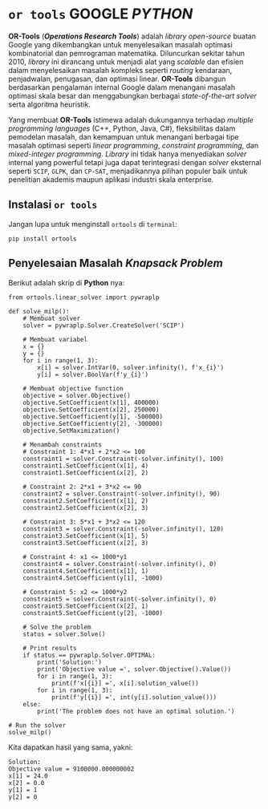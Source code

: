 # `or tools` GOOGLE __*PYTHON*__

__OR-Tools__ (___Operations Research Tools___) adalah _library_ _open-source_ buatan Google yang dikembangkan untuk menyelesaikan masalah optimasi kombinatorial dan pemrograman matematika. Diluncurkan sekitar tahun 2010, _library_ ini dirancang untuk menjadi alat yang _scalable_ dan efisien dalam menyelesaikan masalah kompleks seperti _routing_ kendaraan, penjadwalan, penugasan, dan optimasi linear. __OR-Tools__ dibangun berdasarkan pengalaman internal Google dalam menangani masalah optimasi skala besar dan menggabungkan berbagai _state-of-the-art solver_ serta algoritma heuristik.

Yang membuat __OR-Tools__ istimewa adalah dukungannya terhadap _multiple programming_ _languages_ (C++, Python, Java, C#), fleksibilitas dalam pemodelan masalah, dan kemampuan untuk menangani berbagai tipe masalah optimasi seperti _linear programming_, _constraint programming_, dan _mixed-integer programming_. _Library_ ini tidak hanya menyediakan _solver_ internal yang powerful tetapi juga dapat terintegrasi dengan _solver_ eksternal seperti `SCIP`, `GLPK`, dan `CP-SAT`, menjadikannya pilihan populer baik untuk penelitian akademis maupun aplikasi industri skala enterprise.

## Instalasi `or tools`

Jangan lupa untuk menginstall `ortools` di `terminal`:

```
pip install ortools
```

## Penyelesaian Masalah __*Knapsack Problem*__

Berikut adalah skrip di __Python__ nya:

```
from ortools.linear_solver import pywraplp

def solve_milp():
    # Membuat solver
    solver = pywraplp.Solver.CreateSolver('SCIP')
    
    # Membuat variabel
    x = {}
    y = {}
    for i in range(1, 3):
        x[i] = solver.IntVar(0, solver.infinity(), f'x_{i}')
        y[i] = solver.BoolVar(f'y_{i}')
    
    # Membuat objective function
    objective = solver.Objective()
    objective.SetCoefficient(x[1], 400000)
    objective.SetCoefficient(x[2], 250000)
    objective.SetCoefficient(y[1], -500000)
    objective.SetCoefficient(y[2], -300000)
    objective.SetMaximization()
    
    # Menambah constraints
    # Constraint 1: 4*x1 + 2*x2 <= 100
    constraint1 = solver.Constraint(-solver.infinity(), 100)
    constraint1.SetCoefficient(x[1], 4)
    constraint1.SetCoefficient(x[2], 2)
    
    # Constraint 2: 2*x1 + 3*x2 <= 90
    constraint2 = solver.Constraint(-solver.infinity(), 90)
    constraint2.SetCoefficient(x[1], 2)
    constraint2.SetCoefficient(x[2], 3)
    
    # Constraint 3: 5*x1 + 3*x2 <= 120
    constraint3 = solver.Constraint(-solver.infinity(), 120)
    constraint3.SetCoefficient(x[1], 5)
    constraint3.SetCoefficient(x[2], 3)
    
    # Constraint 4: x1 <= 1000*y1
    constraint4 = solver.Constraint(-solver.infinity(), 0)
    constraint4.SetCoefficient(x[1], 1)
    constraint4.SetCoefficient(y[1], -1000)
    
    # Constraint 5: x2 <= 1000*y2
    constraint5 = solver.Constraint(-solver.infinity(), 0)
    constraint5.SetCoefficient(x[2], 1)
    constraint5.SetCoefficient(y[2], -1000)
    
    # Solve the problem
    status = solver.Solve()
    
    # Print results
    if status == pywraplp.Solver.OPTIMAL:
        print('Solution:')
        print('Objective value =', solver.Objective().Value())
        for i in range(1, 3):
            print(f'x[{i}] =', x[i].solution_value())
        for i in range(1, 3):
            print(f'y[{i}] =', int(y[i].solution_value()))
    else:
        print('The problem does not have an optimal solution.')

# Run the solver
solve_milp()
```

Kita dapatkan hasil yang sama, yakni:

```
Solution:
Objective value = 9100000.000000002
x[1] = 24.0
x[2] = 0.0
y[1] = 1
y[2] = 0
```